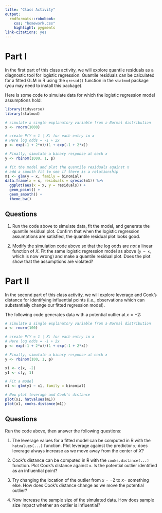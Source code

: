```yaml
---
title: "Class Activity"
output: 
  rmdformats::robobook:
    css: "homework.css"
    highlight: pygments
link-citations: yes
---
```


# Part I

In the first part of this class activity, we will explore quantile residuals as a diagnostic tool for logistic regression. Quantile residuals can be calculated for a fitted GLM in R using the `qresid()` function in the `statmod` package (you may need to install this package).

Here is some code to simulate data for which the logistic regression model assumptions hold:

```r
library(tidyverse)
library(statmod)

# simulate a single explanatory variable from a Normal distribution
x <- rnorm(1000)

# create P(Y = 1 | X) for each entry in x
# Here log odds = -1 + 2x
p <- exp(-1 + 2*x)/(1 + exp(-1 + 2*x))

# Finally, simulate a binary response at each x
y <- rbinom(1000, 1, p)

# fit the model and plot the quantile residuals against x
# add a smooth fit to see if there is a relationship
m1 <- glm(y ~ x, family = binomial)
data.frame(x = x, residuals = qresid(m1)) %>%
  ggplot(aes(x = x, y = residuals)) +
  geom_point() +
  geom_smooth() +
  theme_bw()
```

## Questions

1. Run the code above to simulate data, fit the model, and generate the quantile residual plot. Confirm that when the logistic regression assumptions are satisfied, the quantile residual plot looks good.

2. Modify the simulation code above so that the log odds are *not* a linear function of $X$. Fit the same logistic regression model as above (`y ~ x`, which is now wrong) and make a quantile residual plot. Does the plot show that the assumptions are violated?

# Part II

In the second part of this class activity, we will explore leverage and Cook's distance for identifying influential points (i.e., observations which can substantially change our fitted regression model).

The following code generates data with a potential outlier at $x = -2$:

```r
# simulate a single explanatory variable from a Normal distribution
x <- rnorm(100)

# create P(Y = 1 | X) for each entry in x
# Here log odds = -1 + 2x
p <- exp(-1 + 2*x)/(1 + exp(-1 + 2*x))

# Finally, simulate a binary response at each x
y <- rbinom(100, 1, p)

x1 <- c(x, -2)
y1 <- c(y, 1)

# Fit a model
m1 <- glm(y1 ~ x1, family = binomial)

# Now plot leverage and Cook's distance
plot(x1, hatvalues(m1))
plot(x1, cooks.distance(m1))
```

## Questions

Run the code above, then answer the following questions:

1. The leverage values for a fitted model can be computed in R with the `hatvalues(...)` function. Plot leverage against the predictor `x`; does leverage always increase as we move away from the center of $X$?

2. Cook's distance can be computed in R with the `cooks.distance(...)` function. Plot Cook's distance against `x`. Is the potential outlier identified as an influential point?

3. Try changing the location of the outlier from $x = -2$ to $x =$ something else. How does Cook's distance change as we move the potential outlier?

4. Now increase the sample size of the simulated data. How does sample size impact whether an outlier is influential?
